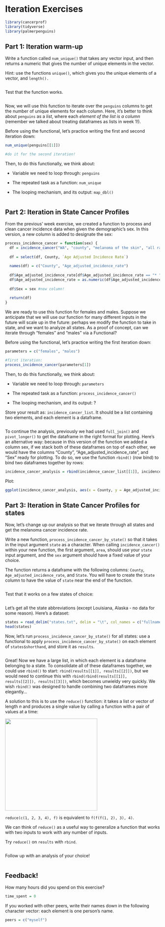 # Iteration Exercises

```r
library(cancerprof)
library(tidyverse)
library(palmerpenguins)
```

## Part 1: Iteration warm-up

Write a function called `num_unique()` that takes any vector input, and then returns a numeric that gives the number of unique elements in the vector.

Hint: use the functions `unique()`, which gives you the unique elements of a vector, and `length().`

```r

```

Test that the function works.

```r

```

Now, we will use this function to iterate over the `penguins` columns to get the number of unique elements for each column. Here, it's better to think about `penguins` as a *list*, where each *element of the list is a column* (remember we talked about treating dataframes as lists in week 1!).

Before using the functional, let's practice writing the first and second iteration down:

```r
num_unique(penguins[[1]])

#do it for the second iteration!

```

Then, to do this functionally, we think about:

-   Variable we need to loop through: `penguins`

-   The repeated task as a function: `num_unique`

-   The looping mechanism, and its output: `map_dbl()`

```r

```

## Part 2: Iteration in State Cancer Profiles

From the previous' week exercise, we created a function to process and clean cancer incidence data when given the demographic's sex. In this version, a new column is added to designate the sex:

```r
process_incidence_cancer = function(sex) {
  df = incidence_cancer("WA", "county", "melanoma of the skin", "all races (includes hispanic)", sex, "all ages", "all stages", "latest 5 year average")
  
  df = select(df, County, `Age Adjusted Incidence Rate`)
  
  names(df) = c("County", "Age_adjusted_incidence_rate")
  
  df$Age_adjusted_incidence_rate[df$Age_adjusted_incidence_rate == "* "] = NA
  df$Age_adjusted_incidence_rate = as.numeric(df$Age_adjusted_incidence_rate)
  
  df$Sex = sex #new column!
  
  return(df)
}
```

We are ready to use this function for females and males. Suppose we anticipate that we will use our function for many different inputs in the future will scale up in the future: perhaps we modify the function to take in state, and we want to analyze all states. As a proof of concept, can we iterate through "females" and "males" via a Functional?

Before using the functional, let's practice writing the first iteration down:

```r
parameters = c("females", "males")

#first iteration:
process_incidence_cancer(parameters[1])
```

Then, to do this functionally, we think about:

-   Variable we need to loop through: `parameters`

-   The repeated task as a function: `process_incidence_cancer()`

-   The looping mechanism, and its output: ?

Store your result as: `incidence_cancer_list`. It should be a list containing two elements, and each element is a dataframe.

```r

```

To continue the analysis, previously we had used `full_join()` and `pivot_longer()` to get the dataframe in the right format for plotting. Here's an alternative way: because in this version of the function we added a column sex, if we stack both of these dataframes on top of each other, we would have the columns "County", "Age_adjusted_incidence_rate", and "Sex" ready for plotting. To do so, we use the function `rbind()` (row bind) to bind two dataframes together by rows:

```r
incidence_cancer_analysis = rbind(incidence_cancer_list[[1]], incidence_cancer_list[[2]])
```

Plot:

```r
ggplot(incidence_cancer_analysis, aes(x = County, y = Age_adjusted_incidence_rate, fill = Sex)) + geom_bar(position="dodge", stat="identity") + theme(axis.text.x = element_text(angle = 90)) + labs(title = "Melanoma", y = "Incidence Rate per 100k people")
```

## Part 3: Iteration in State Cancer Profiles for states

Now, let's change up our analysis so that we iterate through all states and get the melanoma cancer incidence rate.

Write a new function, `process_incidence_cancer_by_state()` so that it takes in the input argument `state` as a character. When calling `incidence_cancer()` within your new function, the first argument, `area`, should use your `state` input argument, and the `sex` argument should have a fixed value of your choice.

The function returns a dataframe with the following columns: `County`, `Age_adjusted_incidence_rate`, and `State`. You will have to create the `State` column to have the value of `state` near the end of the function.

```r


```

Test that it works on a few states of choice:

```r

```

Let's get all the state abbreviations (except Louisiana, Alaska - no data for some reason). Here's a dataset:

```r
states = read_delim("states.txt", delim = "\t", col_names = c("fullname", "shorthand"))
head(states)
```

Now, let's run `process_incidence_cancer_by_state()` for all states: use a functional to apply `process_incidence_cancer_by_state()` on each element of `states$shorthand`, and store it as `results`.

```r

```

Great! Now we have a large list, in which each element is a dataframe belonging to a state. To consolidate all of these dataframes together, we could use `rbind()` to start: `rbind(results[[1]], results[[2]])`, but we would need to continue this with `rbind(rbind(results[[1]], results[[2]]), results[[3]])`, which becomes unwieldy very quickly. We wish `rbind()` was designed to handle combining two dataframes more elegantly…

A solution to this is to use the `reduce()` function: it takes a list or vector of length *n* and produces a single value by calling a function with a pair of values at a time:

![](https://d33wubrfki0l68.cloudfront.net/9c239e1227c69b7a2c9c2df234c21f3e1c74dd57/eec0e/diagrams/functionals/reduce.png){width="300"}

`reduce(c(1, 2, 3, 4), f)` is equivalent to `f(f(f(1, 2), 3), 4)`.

We can think of `reduce()` as a useful way to generalize a function that works with two inputs to work with any number of inputs.

Try `reduce()` on `results` with `rbind`.

```r

```

Follow up with an analysis of your choice!

```r

```

## Feedback!

How many hours did you spend on this exercise?

```r
time_spent = 0 
```

If you worked with other peers, write their names down in the following character vector: each element is one person's name.

```r
peers = c("myself")
```
